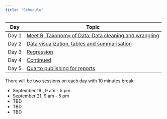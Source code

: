 ---
title: "Schedule"
---


| Day | Topic |
|------|------|
| Day 1 | [Meet R, Taxonomy of Data, Data cleaning and wrangling]() |
| Day 2 | [Data visualization, tables and summarisation]()     |
| Day 3 |   [Regression]()     |
| Day 4 |  [Continued]() |
| Day 5 |  [Quarto publishing for reports ]()  |

There will be two sessions on each day with 10 minutes break:

-   September 19 , 9 am - 5 pm
-   September  21, 9 am - 5 pm
-   TBD
-   TBD 
-   TBD

